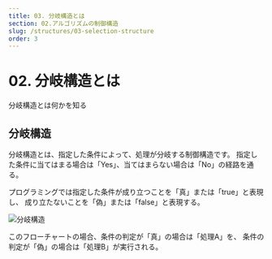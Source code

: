 ```yaml
---
title: 03. 分岐構造とは
section: 02.アルゴリズムの制御構造
slug: /structures/03-selection-structure
order: 3
---
```


# 02. 分岐構造とは

<p className="goal">分岐構造とは何かを知る</p>

## 分岐構造

分岐構造とは、指定した条件によって、処理が分岐する制御構造です。
指定した条件に当てはまる場合は「Yes」、当てはまらない場合は「No」の経路を通る。

プログラミングでは指定した条件が成り立つことを「真」または「true」と表現し、
成り立たないことを「偽」または「false」と表現する。

![分岐構造](./selection-structure.svg)

このフローチャートの場合、条件の判定が「真」の場合は「処理A」を、
条件の判定が「偽」の場合は「処理B」が実行される。
